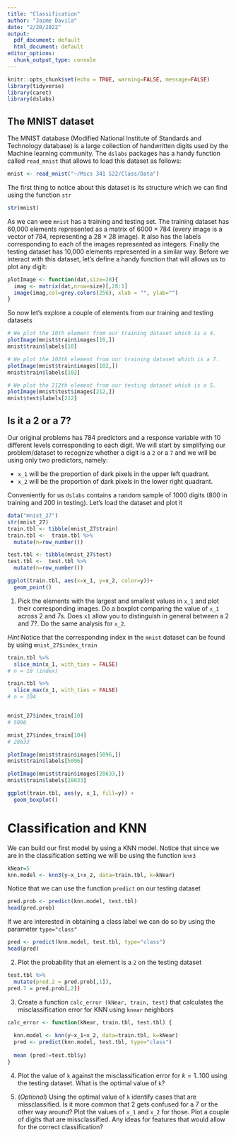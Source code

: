 ```yaml
---
title: "Classification"
author: "Jaime Davila"
date: "2/20/2022"
output:
  pdf_document: default
  html_document: default
editor_options:
  chunk_output_type: console
---
```


```r
knitr::opts_chunk$set(echo = TRUE, warning=FALSE, message=FALSE)
library(tidyverse)
library(caret)
library(dslabs)
```


## The MNIST dataset

The MNIST database (Modified National Institute of Standards and Technology database) is a large collection of handwritten digits used by the Machine learning community. The `dslabs` packages has a handy function called `read_mnist` that allows to load this dataset as follows:

```r
mnist <- read_mnist("~/Mscs 341 S22/Class/Data")
```

The first thing to notice about this dataset is its structure which we can find using the function `str`

```r
str(mnist)
```

As we can wee `mnist` has a training and testing set. The training dataset has 60,000 elements represented as a matrix of $6000 \times 784$ (every image is a vector of 784, representing a $28 \times 28$ image). It also has the labels corresponding to each of the images represented as integers. Finally the testing dataset has 10,000 elements represented in a similar way. Before we interact with this dataset, let's define a handy function that will allows us to plot any digit:

```r
plotImage <- function(dat,size=28){
  imag <- matrix(dat,nrow=size)[,28:1]
  image(imag,col=grey.colors(256), xlab = "", ylab="") 
}
```

So now let's explore a couple of elements from our training and testing datasets

```r
# We plot the 10th element from our training dataset which is a 4.
plotImage(mnist$train$images[10,])
mnist$train$labels[10]

# We plot the 102th element from our training dataset which is a 7.
plotImage(mnist$train$images[102,])
mnist$train$labels[102]

# We plot the 212th element from our testing dataset which is a 5.
plotImage(mnist$test$images[212,])
mnist$test$labels[212]
```

## Is it a 2 or a 7?

Our original problems has 784 predictors and a response variable with 10 different levels corresponding to each digit. We will start by simplifying our problem/dataset to recognize whether a digit is a `2` or a `7` and we will be using only two predictors, namely:

* `x_1` will be the proportion of dark pixels in the upper left quadrant.
* `x_2` will be the proportion of dark pixels in the lower right quadrant.

Conveniently for us `dslabs` contains a random sample of 1000 digits (800 in training and 200 in testing). Let's load the dataset and plot it

```r
data("mnist_27")
str(mnist_27)
train.tbl <- tibble(mnist_27$train)
train.tbl <-  train.tbl %>%
  mutate(n=row_number())

test.tbl <- tibble(mnist_27$test)
test.tbl <-  test.tbl %>%
  mutate(n=row_number())

ggplot(train.tbl, aes(x=x_1, y=x_2, color=y))+
  geom_point()
```

1. Pick the elements with the largest and smallest values in  `x_1` and plot their corresponding images. Do a boxplot comparing the value of `x_1` across 2 and 7s. Does `x1` allow you to distinguish in general between a 2 and 7?. Do the same analysis for `x_2`.

*Hint*:Notice that the corresponding index in the `mnist` dataset can be found by using `mnist_27$index_train`
```r
train.tbl %>%
  slice_min(x_1, with_ties = FALSE)
# n = 10 (index)

train.tbl %>%
  slice_max(x_1, with_ties = FALSE)
# n = 104


mnist_27$index_train[10]
# 5096

mnist_27$index_train[104]
# 28633

plotImage(mnist$train$images[5096,])
mnist$train$labels[5096]

plotImage(mnist$train$images[28633,])
mnist$train$labels[28633]

ggplot(train.tbl, aes(y, x_1, fill=y)) + 
  geom_boxplot()
```


# Classification and KNN

We can build our first model by using a KNN model. Notice that since we are in the classification setting we will be using the function `knn3`

```r
kNear=5
knn.model <- knn3(y~x_1+x_2, data=train.tbl, k=kNear)
```

Notice that we can use the function `predict` on our testing dataset

```r
pred.prob <- predict(knn.model, test.tbl)
head(pred.prob)
```

If we are interested in obtaining a class label we can do so by using the parameter `type="class"`

```r
pred <- predict(knn.model, test.tbl, type="class")
head(pred)
```

2. Plot the probability that an element is a `2` on the testing dataset
```r
test.tbl %>%
  mutate(pred.2 = pred.prob[,1]),
pred.7 = pred.prob[,2])
```

3. Create a function `calc_error (kNear, train, test)` that calculates the misclassification error for KNN using `knear` neighbors
```r
calc_error <- function(kNear, train.tbl, test.tbl) {
  
  knn.model <- knn(y~x_1+x_2, data=train.tbl, k=kNear)
  pred <- predict(knn.model, test.tbl, type="class")
  
  mean (pred!=test.tbl$y)
}


```

4. Plot the value of `k` against the misclassification error for $k=1..100$ using the testing dataset. What is the optimal value of `k`?


5. (*Optional*) Using the optimal value of `k` identify cases that are missclassified. Is it more common that 2 gets confused for a 7 or the other way around? Plot the values of `x_1` and `x_2` for those.
Plot a couple of digits that are missclassified. Any ideas for features that would allow for the correct classification?

